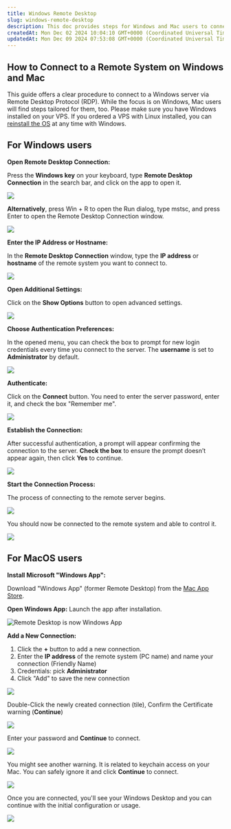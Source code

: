 ```yaml
---
title: Windows Remote Desktop
slug: windows-remote-desktop
description: This doc provides steps for Windows and Mac users to connect to a Windows server using Remote Desktop Protocol (RDP).
createdAt: Mon Dec 02 2024 10:04:10 GMT+0000 (Coordinated Universal Time)
updatedAt: Mon Dec 09 2024 07:53:08 GMT+0000 (Coordinated Universal Time)
---
```


## **How to Connect to a Remote System on Windows and Mac**

This guide offers a clear procedure to connect to a Windows server via Remote Desktop Protocol (RDP). While the focus is on Windows, Mac users will find steps tailored for them, too. Please make sure you have Windows installed on your VPS. If you ordered a VPS with Linux installed, you can [reinstall the OS](https://docs.edisglobal.com/autoinstall-reinstall-install-vps-linux-windows) at any time with Windows.&#x20;

## **For Windows users**

**Open Remote Desktop Connection:**

Press the **Windows key** on your keyboard, type **Remote Desktop Connection** in the search bar, and click on the app to open it.

![](../../assets/1sSq3fI0sZJj8Zc4RoSr4-E6s05O4r7d3ThHTglgxfu-20241202-110408.png)

**Alternatively**, press Win + R to open the Run dialog, type mstsc, and press Enter to open the Remote Desktop Connection window.

![](../../assets/1sSq3fI0sZJj8Zc4RoSr4-bK1b1GLgdtW_w6OVCJZ1g-20241202-111515.png)

**Enter the IP Address or Hostname:**

In the **Remote Desktop Connection** window, type the **IP address** or **hostname** of the remote system you want to connect to.

![](../../assets/1sSq3fI0sZJj8Zc4RoSr4-eE8Z7tBNfWJaa74qfI7Qv-20241202-112004.png)

**Open Additional Settings:**

Click on the **Show Options** button to open advanced settings.

![](../../assets/1sSq3fI0sZJj8Zc4RoSr4-XU501hk-qwMSPi1Y5nSs0-20241202-112710.png)

**Choose Authentication Preferences:**

In the opened menu, you can check the box to prompt for new login credentials every time you connect to the server. The **username** is set to **Administrator** by default.

![](../../assets/1sSq3fI0sZJj8Zc4RoSr4-K1RXNa_wHwVjBcGOvTw4K-20241202-112943.png)

**Authenticate:**

Click on the **Connect** button. You need to enter the server password, enter it, and check the box "Remember me".

![](../../assets/1sSq3fI0sZJj8Zc4RoSr4-mlWVL7VFqr35TTENbhrJz-20241202-113311.png)

**Establish the Connection:**

After successful authentication, a prompt will appear confirming the connection to the server. **Check the box** to ensure the prompt doesn’t appear again, then click **Yes** to continue.

![](../../assets/1sSq3fI0sZJj8Zc4RoSr4-AGGOxauevnKCyRuSL3vFW-20241202-113527.png)

**Start the Connection Process:**

The process of connecting to the remote server begins.

![](../../assets/1sSq3fI0sZJj8Zc4RoSr4-fD_b3Cld9Oj602nZoB_1k-20241202-113847.png)

You should now be connected to the remote system and able to control it.

![](../../assets/1sSq3fI0sZJj8Zc4RoSr4-I-qET7hMnYy7aStuDfr5A-20241202-114409.png)

## **For MacOS users**

**Install Microsoft "Windows App":**

Download "Windows App" (former Remote Desktop) from the [Mac App Store](https://itunes.apple.com/ru/app/microsoft-remote-desktop-10/id1295203466?mt=12).

**Open Windows App:** Launch the app after installation.

![Remote Desktop is now Windows App](../../assets/huaNpFAxK5PVCl_NLo3ID-QlQORqnbwx4sd8x4KCHOl-20241202-160326.png)

**Add a New Connection:**

1. Click the **+** button to add a new connection.
2. Enter the **IP address** of the remote system (PC name) and name your connection (Friendly Name)
3. Credentials: pick **Administrator**
4. Click "Add" to save the new connection

![](../../assets/huaNpFAxK5PVCl_NLo3ID-rbCU-h7FzGiJeIcW7xO1y-20241202-160642.png)

Double-Click the newly created connection (tile), Confirm the Certificate warning (**Continue**)

![](../../assets/bYb9Hny4tfRDK5FcumtQA_screenshot-2024-12-02-at-171013.png)

Enter your password and **Continue** to connect.

![](../../assets/vI9GQIvvP61Ayho-Uhrnj_screenshot-2024-12-02-at-171118.png)

You might see another warning. It is related to keychain access on your Mac. You can safely ignore it and click **Continue** to connect.

![](../../assets/QxA-hYPd04kMS6eAOPuZD_screenshot-2024-12-02-at-171343.png)

Once you are connected, you'll see your Windows Desktop and you can continue with the initial configuration or usage.

![](../../assets/huaNpFAxK5PVCl_NLo3ID-W0EeJBw1Um2ua4QWM6--f-20241202-161319.png)
